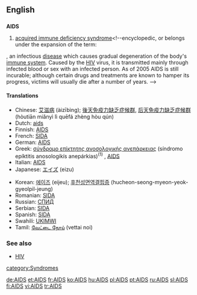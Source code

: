 {{see|aids}}
==English==

==={{acronym}}===
{{wikipedia}}
'''AIDS'''

# {{disease}} [[acquired immune deficiency syndrome]]<!--encyclopedic, or belongs under the expansion of the term:
,  an infectious [[disease]] which causes gradual degeneration of the body's [[immune system]].  Caused by the [[HIV]] virus, it is transmitted mainly through infected blood or sex with an infected person.  As of 2005 AIDS is still incurable; although certain drugs and treatments are known to hamper its progress, victims will usually die after a number of years.
-->

====Translations====
{{trans-top|acquired immune deficiency syndrome}}
*Chinese: [[艾滋病]] (àizībìng); [[後天免疫力缺乏症候群]], [[后天免疫力缺乏症候群]] (hòutiān miǎnyì lì quēfá zhèng hòu qún)
*Dutch: [[aids]] {{m}}
*Finnish: [[AIDS#Finnish|AIDS]]
*French: [[SIDA]] {{m}}
*German: [[AIDS#German|AIDS]]
*Greek: [[σύνδρομο επίκτητης ανοσολογικής ανεπάρκειας]] (síndromo epíktitis anosologikís anepárkias)<sup>(1)</sup> {{n}}, [[AIDS#Greek|AIDS]] {{n}}
*Italian: [[AIDS#Italian|AIDS]]<!--the pronunciation belongs in the Italian entry: (a i di esse)-->
*Japanese: [[エイズ]] (eizu)
{{trans-mid}}
*Korean: [[에이즈]] (eijeu); [[후천성면역결핍증]] (hucheon-seong-myeon-yeok-gyeolpil-jeung)
*Romanian: [[SIDA]] {{f}}
*Russian: [[СПИД]] {{m}}
*Serbian: [[SIDA]]
*Spanish: [[SIDA]] {{m}}
*Swahili: [[UKIMWI]]<!--the expansion belongs in the Swahili entry: '''U'''gonjwa wa '''K'''inga za '''MWI'''li-->
*Tamil: [[வேட்டை நோய்]] (vettai noi)
{{trans-bottom}}

===See also===
*[[HIV]]

[[category:Syndromes]]

[[de:AIDS]]
[[et:AIDS]]
[[fr:AIDS]]
[[ko:AIDS]]
[[hu:AIDS]]
[[pl:AIDS]]
[[pt:AIDS]]
[[ru:AIDS]]
[[sl:AIDS]]
[[fi:AIDS]]
[[vi:AIDS]]
[[tr:AIDS]]